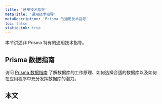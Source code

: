 ```yaml
---
title: '通用技术指导'
metaTitle: '通用技术指导'
metaDescription: 'Prisma 的通用技术指导'
toc: false
staticLink: true
---
```


<TopBlock>

本节讲述非 Prisma 特有的通用技术指导。

</TopBlock>

## Prisma 数据指南

访问 [Prisma 数据指南](https://www.prisma.io/dataguide/) 了解数据库的工作原理、如何选择合适的数据库以及如何在应用程序中充分发挥数据库的潜力。

## 本文

<Subsections depth="3" />

